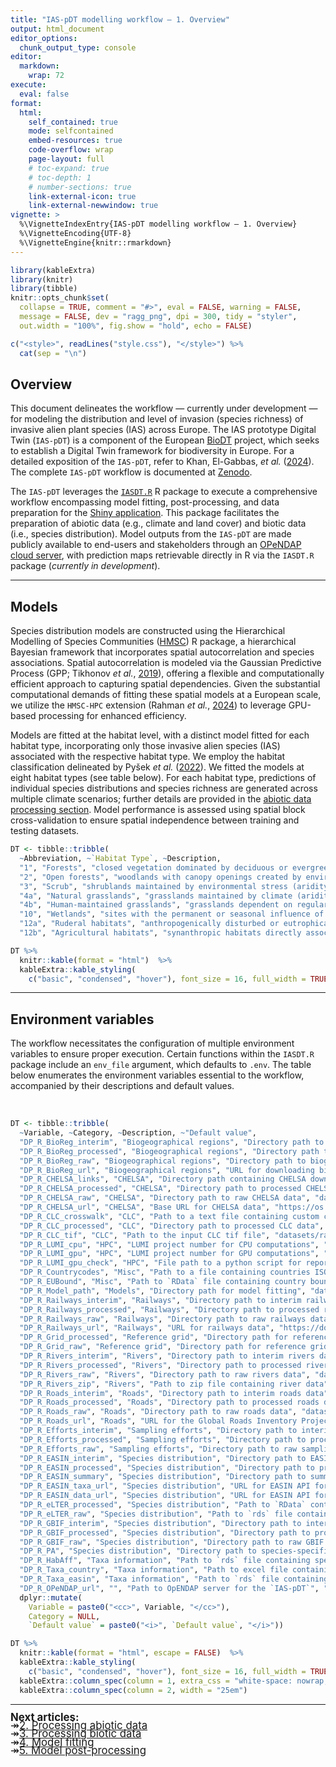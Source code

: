 ```yaml
---
title: "IAS-pDT modelling workflow — 1. Overview"
output: html_document
editor_options: 
  chunk_output_type: console
editor: 
  markdown: 
    wrap: 72
execute: 
  eval: false
format:
  html:
    self_contained: true
    mode: selfcontained
    embed-resources: true
    code-overflow: wrap
    page-layout: full
    # toc-expand: true
    # toc-depth: 1
    # number-sections: true
    link-external-icon: true
    link-external-newwindow: true
vignette: >
  %\VignetteIndexEntry{IAS-pDT modelling workflow — 1. Overview}
  %\VignetteEncoding{UTF-8}
  %\VignetteEngine{knitr::rmarkdown}
---
```


```r
library(kableExtra)
library(knitr)
library(tibble)
knitr::opts_chunk$set(
  collapse = TRUE, comment = "#>", eval = FALSE, warning = FALSE,
  message = FALSE, dev = "ragg_png", dpi = 300, tidy = "styler",
  out.width = "100%", fig.show = "hold", echo = FALSE)
```

```r
c("<style>", readLines("style.css"), "</style>") %>% 
  cat(sep = "\n")
```

## Overview

This document delineates the workflow — currently under development — for modeling the distribution and level of invasion (species richness) of invasive alien plant species (IAS) across Europe. The IAS prototype Digital Twin (`IAS-pDT`) is a component of the European <a href="https://www.biodt.eu/" target="_blank" class="ll">BioDT</a> project, which seeks to establish a Digital Twin framework for biodiversity in Europe. For a detailed exposition of the `IAS-pDT`, refer to Khan, El-Gabbas, *et al.* (<a href="https://doi.org/10.3897/rio.10.e124579" target="_blank" class="ll">2024</a>). The complete `IAS-pDT` workflow is documented at <a href="https://doi.org/10.5281/zenodo.14756907" target="_blank" class="ll">Zenodo</a>.

The `IAS-pDT` leverages the <a href="https://doi.org/10.5281/zenodo.14834384" target="_blank" class="ll">`IASDT.R`</a> R package to execute a comprehensive workflow encompassing model fitting, post-processing, and data preparation for the <a href="https://app.biodt.eu/app/biodtshiny" target="_blank" class="ll">Shiny application</a>. This package facilitates the preparation of abiotic data (e.g., climate and land cover) and biotic data (i.e., species distribution). Model outputs from the `IAS-pDT` are made publicly available to end-users and stakeholders through an <a href="http://opendap.biodt.eu/ias-pdt/" target="_blank" class="ll">OPeNDAP cloud server</a>, with prediction maps retrievable directly in R via the `IASDT.R` package (*currently in development*).

<hr class="hr1">

## Models

Species distribution models are constructed using the Hierarchical Modelling of Species Communities (<a href="https://www.helsinki.fi/en/researchgroups/statistical-ecology/software/hmsc" target="_blank" class="ll">HMSC</a>) R package, a hierarchical Bayesian framework that incorporates spatial autocorrelation and species associations. Spatial autocorrelation is modeled via the Gaussian Predictive Process (GPP; Tikhonov *et al.*, <a href="https://doi.org/10.1002/ecy.2929" target="_blank" class="ll">2019</a>), offering a flexible and computationally efficient approach to capturing spatial dependencies. Given the substantial computational demands of fitting these spatial models at a European scale, we utilize the `HMSC-HPC` extension (Rahman *et al.*, <a href="https://doi.org/10.1371/journal.pcbi.1011914" target="_blank" class="ll">2024</a>) to leverage GPU-based processing for enhanced efficiency.

Models are fitted at the habitat level, with a distinct model fitted for each habitat type, incorporating only those invasive alien species (IAS) associated with the respective habitat type. We employ the habitat classification delineated by Pyšek *et al.* (<a href="https://doi.org/10.23855/preslia.2022.447" target="_blank" class="ll">2022</a>). We fitted the models at eight habitat types (see table below). For each habitat type, predictions of individual species distributions and species richness are generated across multiple climate scenarios; further details are provided in the <a href="workflow_2_abiotic_data.html#chelsa-climate-data" class="ll">abiotic data processing section</a>. Model performance is assessed using spatial block cross-validation to ensure spatial independence between training and testing datasets.

```r
DT <- tibble::tribble(
  ~Abbreviation, ~`Habitat Type`, ~Description,
  "1", "Forests", "closed vegetation dominated by deciduous or evergreen trees",
  "2", "Open forests", "woodlands with canopy openings created by environmental stress or disturbance, including forest edges",
  "3", "Scrub", "shrublands maintained by environmental stress (aridity) or disturbance",
  "4a", "Natural grasslands", "grasslands maintained by climate (aridity, unevenly distributed precipitation), herbivores or environmental stress (aridity, instability or toxicity of substrate)",
  "4b", "Human-maintained grasslands", "grasslands dependent on regular human-induced management (mowing, grazing by livestock, artificial burning)",
  "10", "Wetlands", "sites with the permanent or seasonal influence of moisture, ranging from oligotrophic to eutrophic",
  "12a", "Ruderal habitats", "anthropogenically disturbed or eutrophicated sites, where the anthropogenic disturbance or fertilization is typically a side-product and not the aim of the management",
  "12b", "Agricultural habitats", "synanthropic habitats directly associated with growing of agricultural products, thus dependent on specific type of management (ploughing, fertilization)")

DT %>% 
  knitr::kable(format = "html")  %>%
  kableExtra::kable_styling(
    c("basic", "condensed", "hover"), font_size = 16, full_width = TRUE)
```

<hr class="hr1">

## Environment variables

The workflow necessitates the configuration of multiple environment variables to ensure proper execution. Certain functions within the `IASDT.R` package include an `env_file` argument, which defaults to `.env`. The table below enumerates the environment variables essential to the workflow, accompanied by their descriptions and default values.

<br/>

```r
DT <- tibble::tribble(
  ~Variable, ~Category, ~Description, ~"Default value",
  "DP_R_BioReg_interim", "Biogeographical regions", "Directory path to biogeographical regions interim data", "datasets/interim/biogeoregions",
  "DP_R_BioReg_processed", "Biogeographical regions", "Directory path to biogeographical regions processed data", "datasets/processed/biogeoregions",
  "DP_R_BioReg_raw", "Biogeographical regions", "Directory path to biogeographical regions raw data", "datasets/raw/biogeoregions",
  "DP_R_BioReg_url", "Biogeographical regions", "URL for downloading biogeographical regions data", "https://www.eea.europa.eu/en/datahub/datahubitem-view/11db8d14-f167-4cd5-9205-95638dfd9618",
  "DP_R_CHELSA_links", "CHELSA", "Directory path containing CHELSA download links", "references/chelsa/DwnLinks",
  "DP_R_CHELSA_processed", "CHELSA", "Directory path to processed CHELSA data", "datasets/processed/chelsa",
  "DP_R_CHELSA_raw", "CHELSA", "Directory path to raw CHELSA data", "datasets/raw/chelsa",
  "DP_R_CHELSA_url", "CHELSA", "Base URL for CHELSA data", "https://os.zhdk.cloud.switch.ch/chelsav2/GLOBAL",
  "DP_R_CLC_crosswalk", "CLC", "Path to a text file containing custom cross-walk between CLC values at level 3 and their corresponding values for *EUNIS* and *SynHab* habitat types", "references/CrossWalk.txt",
  "DP_R_CLC_processed", "CLC", "Directory path to processed CLC data", "datasets/processed/corine",
  "DP_R_CLC_tif", "CLC", "Path to the input CLC tif file", "datasets/raw/corine/u2018_clc2018_v2020_20u1_raster100m/DATA/U2018_CLC2018_V2020_20u1.tif",
  "DP_R_LUMI_cpu", "HPC", "LUMI project number for CPU computations", "project_465001857",
  "DP_R_LUMI_gpu", "HPC", "LUMI project number for GPU computations", "project_465001857",
  "DP_R_LUMI_gpu_check", "HPC", "File path to a python script for reporting if the GPU was used in the running SLURM job", "references/LUMI_Check_GPU.py",
  "DP_R_Countrycodes", "Misc", "Path to a file containing countries ISO codes", "references/CountryCodes.csv",
  "DP_R_EUBound", "Misc", "Path to `RData` file containing country boundaries", "references/Bound_sf_Eur.RData",
  "DP_R_Model_path", "Models", "Directory path for model fitting", "datasets/processed/model_fitting",
  "DP_R_Railways_interim", "Railways", "Directory path to interim railways data", "datasets/interim/railways",
  "DP_R_Railways_processed", "Railways", "Directory path to processed railways data", "datasets/processed/railways",
  "DP_R_Railways_raw", "Railways", "Directory path to raw railways data", "datasets/raw/railways",
  "DP_R_Railways_url", "Railways", "URL for railways data", "https://download.geofabrik.de/",
  "DP_R_Grid_processed", "Reference grid", "Directory path for reference grid (resulted from processing CLC data)", "datasets/processed/grid",
  "DP_R_Grid_raw", "Reference grid", "Directory path for reference grid (original)", "references/grid",
  "DP_R_Rivers_interim", "Rivers", "Directory path to interim rivers data", "datasets/interim/rivers",
  "DP_R_Rivers_processed", "Rivers", "Directory path to processed rivers data", "datasets/processed/rivers",
  "DP_R_Rivers_raw", "Rivers", "Directory path to raw rivers data", "datasets/raw/rivers",
  "DP_R_Rivers_zip", "Rivers", "Path to zip file containing river data", "datasets/raw/rivers/EU_hydro_gpkg_eu.zip",
  "DP_R_Roads_interim", "Roads", "Directory path to interim roads data", "datasets/interim/roads",
  "DP_R_Roads_processed", "Roads", "Directory path to processed roads data", "datasets/processed/roads",
  "DP_R_Roads_raw", "Roads", "Directory path to raw roads data", "datasets/raw/roads",
  "DP_R_Roads_url", "Roads", "URL for the Global Roads Inventory Project (GRIP) data", "https://dataportaal.pbl.nl/downloads/GRIP4/GRIP4_Region4_vector_fgdb.zip",
  "DP_R_Efforts_interim", "Sampling efforts", "Directory path to interim sampling efforts data", "datasets/interim/SamplingEfforts",
  "DP_R_Efforts_processed", "Sampling efforts", "Directory path to processed sampling efforts data", "datasets/processed/SamplingEfforts",
  "DP_R_Efforts_raw", "Sampling efforts", "Directory path to raw sampling efforts data", "datasets/raw/SamplingEfforts",
  "DP_R_EASIN_interim", "Species distribution", "Directory path to EASIN data", "datasets/interim/EASIN",
  "DP_R_EASIN_processed", "Species distribution", "Directory path to processed EASIN data", "datasets/processed/EASIN",
  "DP_R_EASIN_summary", "Species distribution", "Directory path to summary of processed EASIN data", "datasets/processed/EASIN/Summary",
  "DP_R_EASIN_taxa_url", "Species distribution", "URL for EASIN API for downloading taxa list", "https://easin.jrc.ec.europa.eu/apixg/catxg",
  "DP_R_EASIN_data_url", "Species distribution", "URL for EASIN API for downloading species data", "https://easin.jrc.ec.europa.eu/apixg/geoxg",
  "DP_R_eLTER_processed", "Species distribution", "Path to `RData` containing processed eLTER presence-absence data", "datasets/processed/IAS_PA/eLTER_IAS.RData",
  "DP_R_eLTER_raw", "Species distribution", "Path to `rds` file containing processed and standardized eLTER data", "references/elter_data_gbif_2024-02-07.rds",
  "DP_R_GBIF_interim", "Species distribution", "Directory path to interim GBIF data", "datasets/interim/GBIF",
  "DP_R_GBIF_processed", "Species distribution", "Directory path to processed GBIF data", "datasets/processed/GBIF",
  "DP_R_GBIF_raw", "Species distribution", "Directory path to raw GBIF data", "datasets/raw/GBIF",
  "DP_R_PA", "Species distribution", "Directory path to species-specific presence-absence data", "datasets/processed/IAS_PA",
  "DP_R_HabAff", "Taxa information", "Path to `rds` file containing species affinity to habitat types", "references/taxon-habitat-combined_2024-02-07.rds",
  "DP_R_Taxa_country", "Taxa information", "Path to excel file containing the number of grid cells per species and country", "references/cell_count_per_species_and_country_2024-01-30-IA-VK-MG.xlsx",
  "DP_R_Taxa_easin", "Taxa information", "Path to `rds` file containing EASIN standardized taxonomy", "references/easin_taxon-list-gbif_2024-02-07.rds",
  "DP_R_OPeNDAP_url", "", "Path to OpENDAP server for the `IAS-pDT`", "http://opendap.biodt.eu/ias-pdt/") %>% 
  dplyr::mutate(
    Variable = paste0("<cc>", Variable, "</cc>"),
    Category = NULL,
    `Default value` = paste0("<i>", `Default value`, "</i>"))

DT %>% 
  knitr::kable(format = "html", escape = FALSE)  %>%
  kableExtra::kable_styling(
    c("basic", "condensed", "hover"), font_size = 16, full_width = TRUE) %>% 
  kableExtra::column_spec(column = 1, extra_css = "white-space: nowrap;") %>% 
  kableExtra::column_spec(column = 2, width = "25em")

```

<hr class="hr1">

<span style="font-size: 1.2em; line-height: 0.8;">
<b>Next articles:</b><br/>
<tab>&#8608;<tab><a href="workflow_2_abiotic_data.html" class="ll">2. Processing abiotic data</a><br/>
<tab>&#8608;<tab><a href="workflow_3_biotic_data.html" class="ll">3. Processing biotic data</a><br/>
<tab>&#8608;<tab><a href="workflow_4_model_fitting.html" class="ll">4. Model fitting</a><br/>
<tab>&#8608;<tab><a href="workflow_5_model_postprocess.html" class="ll">5. Model post-processing</a><br/>
</span>
